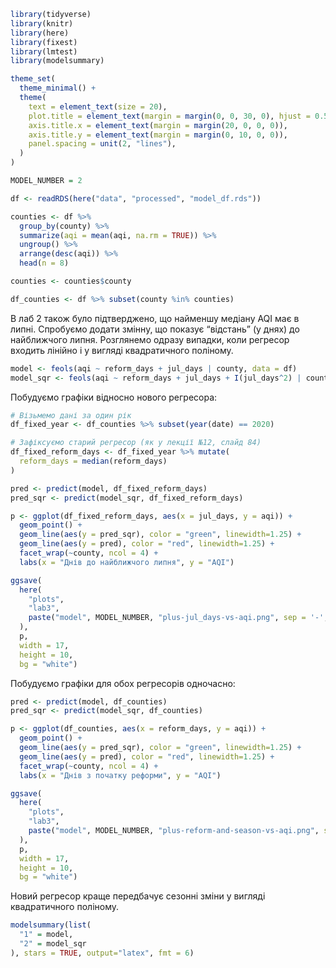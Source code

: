 ```r
library(tidyverse)
library(knitr)
library(here)
library(fixest)
library(lmtest)
library(modelsummary)

theme_set(
  theme_minimal() +
  theme(
    text = element_text(size = 20),
    plot.title = element_text(margin = margin(0, 0, 30, 0), hjust = 0.5),
    axis.title.x = element_text(margin = margin(20, 0, 0, 0)),
    axis.title.y = element_text(margin = margin(0, 10, 0, 0)),
    panel.spacing = unit(2, "lines"),
  )
)

MODEL_NUMBER = 2

df <- readRDS(here("data", "processed", "model_df.rds"))

counties <- df %>%
  group_by(county) %>%
  summarize(aqi = mean(aqi, na.rm = TRUE)) %>%
  ungroup() %>%
  arrange(desc(aqi)) %>%
  head(n = 8)

counties <- counties$county

df_counties <- df %>% subset(county %in% counties)
```

В лаб 2 також було підтверджено, що найменшу медіану AQI має в липні. Спробуємо додати змінну, що показує "відстань" (у днях) до найближчого липня. Розглянемо одразу випадки, коли регресор входить лінійно і у вигляді квадратичного поліному.

```r
model <- feols(aqi ~ reform_days + jul_days | county, data = df)
model_sqr <- feols(aqi ~ reform_days + jul_days + I(jul_days^2) | county, data = df)
```

Побудуємо графіки відносно нового регресора:

```r
# Візьмемо дані за один рік
df_fixed_year <- df_counties %>% subset(year(date) == 2020)

# Зафіксуємо старий регресор (як у лекції №12, слайд 84)
df_fixed_reform_days <- df_fixed_year %>% mutate(
  reform_days = median(reform_days)
)

pred <- predict(model, df_fixed_reform_days)
pred_sqr <- predict(model_sqr, df_fixed_reform_days)

p <- ggplot(df_fixed_reform_days, aes(x = jul_days, y = aqi)) +
  geom_point() +
  geom_line(aes(y = pred_sqr), color = "green", linewidth=1.25) +
  geom_line(aes(y = pred), color = "red", linewidth=1.25) +
  facet_wrap(~county, ncol = 4) +
  labs(x = "Днів до найближчого липня", y = "AQI")

ggsave(
  here(
    "plots",
    "lab3",
    paste("model", MODEL_NUMBER, "plus-jul_days-vs-aqi.png", sep = '-', collapse = '')
  ),
  p,
  width = 17,
  height = 10,
  bg = "white")
```

Побудуємо графіки для обох регресорів одночасно:

```r
pred <- predict(model, df_counties)
pred_sqr <- predict(model_sqr, df_counties)

p <- ggplot(df_counties, aes(x = reform_days, y = aqi)) +
  geom_point() +
  geom_line(aes(y = pred_sqr), color = "green", linewidth=1.25) +
  geom_line(aes(y = pred), color = "red", linewidth=1.25) +
  facet_wrap(~county, ncol = 4) +
  labs(x = "Днів з початку реформи", y = "AQI")

ggsave(
  here(
    "plots",
    "lab3",
    paste("model", MODEL_NUMBER, "plus-reform-and-season-vs-aqi.png", sep = '-', collapse = '')
  ),
  p,
  width = 17,
  height = 10,
  bg = "white")
```

Новий регресор краще передбачує сезонні зміни у вигляді квадратичного поліному.

```r
modelsummary(list(
  "1" = model,
  "2" = model_sqr
), stars = TRUE, output="latex", fmt = 6)
```
